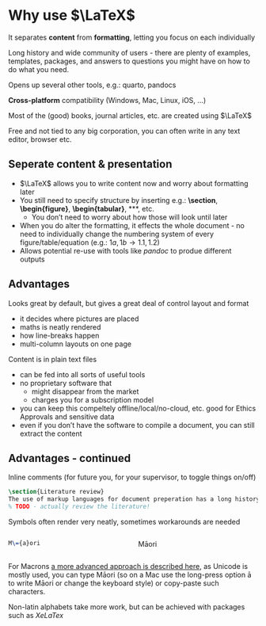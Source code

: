 # Why use $\LaTeX$
It separates **content** from **formatting**, letting you focus on each individually

Long history and wide community of users - there are plenty of examples, templates, packages, and answers to questions you might have on how to do what you need.

Opens up several other tools, e.g.: quarto, pandocs

**Cross-platform** compatibility (Windows, Mac, Linux, iOS, ...)

 Most of the (good) books, journal articles, etc. are created using $\LaTeX$ 

Free and not tied to any big corporation, you can often write in any text editor, browser etc. 

## Seperate content & presentation
- $\LaTeX$ allows you to write content now and worry about formatting later
- You still need to specify structure by inserting e.g.: **\section**, **\begin{figure}**, **\begin{tabular}**, **\centering**, etc.
    - You don't need to worry about how those will look until later
- When you do alter the formatting, it effects the whole document - no need to individually change the numbering system of every figure/table/equation (e.g.: $1a, 1b \rightarrow 1.1, 1.2$)
- Allows potential re-use with tools like _pandoc_ to produe different outputs


## Advantages
Looks great by default, but gives a great deal of control layout and format

- it decides where pictures are placed
- maths is neatly rendered
- how line-breaks happen
- multi-column layouts on one page

Content is in plain text files

- can be fed into all sorts of useful tools
- no proprietary software that 
  - might disappear from the market
  - charges you for a subscription model
- you can keep this compeltely offline/local/no-cloud, etc. good for Ethics Approvals and sensitive data
- even if you don't have the software to compile a document, you can still extract the content

## Advantages - continued
Inline comments (for future you, for your supervisor, to toggle things on/off)
```latex {code-line-numbers="false"}
\section{Literature review}
The use of markup languages for document preperation has a long history...
% TODO - actually review the literature!
```

Symbols often render very neatly, sometimes workarounds are needed

::::{.columns}
:::{.column width="50%"}
```latex
M\={a}ori 
```
:::
:::{.column width="50%"}
Māori
:::
::::

For Macrons [a more advanced approach is described here](https://jevonsnotes.wordpress.com/2013/03/22/maori-macrons-and-latex/), as Unicode is mostly used, you can type Māori (so on a Mac use the long-press option ā to write Māori or change the keyboard style) or copy-paste such characters. 

Non-latin alphabets take more work, but can be achieved with packages such as _XeLaTex_

<!-- [Syntax highlighting for code](https://github.com/olivierverdier/python-latex-highlighting) -->
